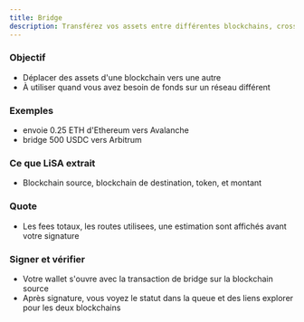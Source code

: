 ```yaml
---
title: Bridge
description: Transférez vos assets entre différentes blockchains, cross-chain bridge. Multi-chain asset movement.
---
```


### Objectif
- Déplacer des assets d'une blockchain vers une autre
- À utiliser quand vous avez besoin de fonds sur un réseau différent

### Exemples
- envoie 0.25 ETH d'Ethereum vers Avalanche
- bridge 500 USDC vers Arbitrum

### Ce que LiSA extrait
- Blockchain source, blockchain de destination, token, et montant


### Quote
- Les fees totaux, les routes utilisees, une estimation sont affichés avant votre signature


### Signer et vérifier
- Votre wallet s'ouvre avec la transaction de bridge sur la blockchain source
- Après signature, vous voyez le statut dans la queue et des liens explorer pour les deux blockchains




